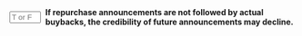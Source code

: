 ::: {.question-block}

<form onsubmit="event.preventDefault(); checkAnswerBox('module10_tf_q97','T')" style="display: flex; align-items: center; gap: 8px;">
  <input type="text" id="module10_tf_q97" name="module10_tf_q97" maxlength="1" placeholder="T or F" style="width: 55px;" data-correct-answer="T" /> 
  <label for="module10_tf_q97"><strong>If repurchase announcements are not followed by actual buybacks, the credibility of future announcements may decline.</strong></label>
</form>

<div id="feedback-module10_tf_q97" class="feedback" data-status="" style="display:none;">
TRUE.  Markets learn from execution history, affecting signal strength.
</div>

:::
